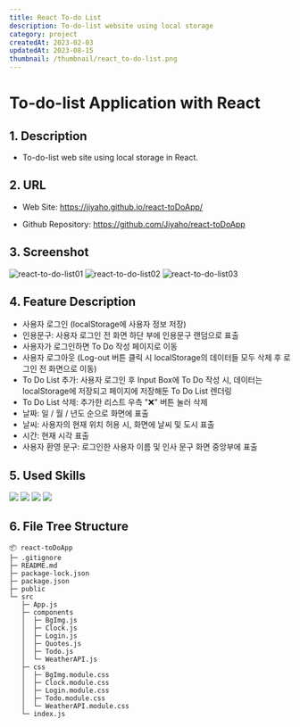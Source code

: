 ```yaml
---
title: React To-do List
description: To-do-list website using local storage
category: project
createdAt: 2023-02-03
updatedAt: 2023-08-15
thumbnail: /thumbnail/react_to-do-list.png
---
```


# To-do-list Application with React

## 1. Description

- To-do-list web site using local storage in React.

## 2. URL

- Web Site: https://jiyaho.github.io/react-toDoApp/

- Github Repository: https://github.com/Jiyaho/react-toDoApp

## 3. Screenshot

<img src="https://i.ibb.co/VS9G0MF/react-to-do-list01.png" alt="react-to-do-list01" border="0" />
<img src="https://i.ibb.co/BtLpP0s/react-to-do-list02.png" alt="react-to-do-list02" border="0" />
<img src="https://i.ibb.co/0mxXsmX/react-to-do-list03.png" alt="react-to-do-list03" border="0" />

## 4. Feature Description

- 사용자 로그인 (localStorage에 사용자 정보 저장)
- 인용문구: 사용자 로그인 전 화면 하단 부에 인용문구 랜덤으로 표출
- 사용자가 로그인하면 To Do 작성 페이지로 이동
- 사용자 로그아웃 (Log-out 버튼 클릭 시 localStorage의 데이터들 모두 삭제 후 로그인 전 화면으로 이동)
- To Do List 추가: 사용자 로그인 후 Input Box에 To Do 작성 시, 데이터는 localStorage에 저장되고 페이지에 저장해둔 To Do List 렌더링
- To Do List 삭제: 추가한 리스트 우측 "❌" 버튼 눌러 삭제
- 날짜: 일 / 월 / 년도 순으로 화면에 표출
- 날씨: 사용자의 현재 위치 허용 시, 화면에 날씨 및 도시 표출
- 시간: 현재 시각 표출
- 사용자 환영 문구: 로그인한 사용자 이름 및 인사 문구 화면 중앙부에 표출

## 5. Used Skills

<div style={{ display: 'flex', flexDirection: 'row', flexWrap: 'wrap' }}>
  <img src="https://img.shields.io/badge/React-61DAFB?style=for-the-badge&logo=React&logoColor=black" style={{ margin: '2px' }} />
  <img
    src="https://img.shields.io/badge/JavaScript-F7DF1E?style=for-the-badge&logo=JavaScript&logoColor=black"
    style={{ margin: '2px' }}
  />
  <img
    src="https://img.shields.io/badge/CSS Modules-000000?style=for-the-badge&logo=CSS Modules&logoColor=white"
    style={{ margin: '2px' }}
  />
  <img
    src="https://img.shields.io/badge/Local Storage-000000?style=for-the-badge&logo=Local Storage&logoColor=black"
    style={{ margin: '2px' }}
  />
</div>

## 6. File Tree Structure

```
📦 react-toDoApp
├─ .gitignore
├─ README.md
├─ package-lock.json
├─ package.json
├─ public
└─ src
   ├─ App.js
   ├─ components
   │  ├─ BgImg.js
   │  ├─ Clock.js
   │  ├─ Login.js
   │  ├─ Quotes.js
   │  ├─ Todo.js
   │  └─ WeatherAPI.js
   ├─ css
   │  ├─ BgImg.module.css
   │  ├─ Clock.module.css
   │  ├─ Login.module.css
   │  ├─ Todo.module.css
   │  └─ WeatherAPI.module.css
   └─ index.js
```

